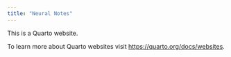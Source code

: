 ```yaml
---
title: "Neural Notes"
---
```


This is a Quarto website.

To learn more about Quarto websites visit <https://quarto.org/docs/websites>.

